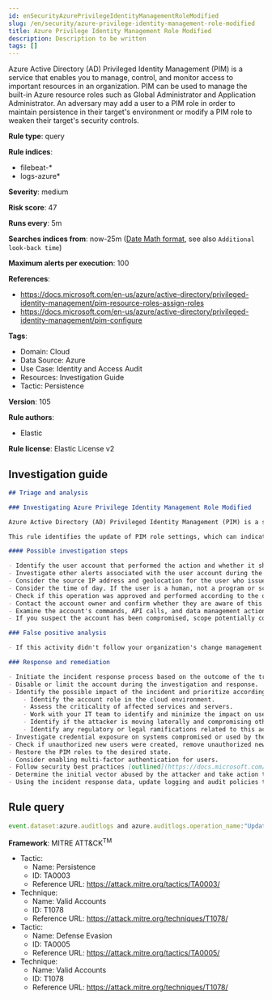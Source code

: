 ```yaml
---
id: enSecurityAzurePrivilegeIdentityManagementRoleModified
slug: /en/security/azure-privilege-identity-management-role-modified
title: Azure Privilege Identity Management Role Modified
description: Description to be written
tags: []
---
```


<div id="azure-privilege-identity-management-role-modified"></div>

Azure Active Directory (AD) Privileged Identity Management (PIM) is a service that enables you to manage, control, and monitor access to important resources in an organization. PIM can be used to manage the built-in Azure resource roles such as Global Administrator and Application Administrator. An adversary may add a user to a PIM role in order to maintain persistence in their target's environment or modify a PIM role to weaken their target's security controls.

**Rule type**: query

**Rule indices**: 

* filebeat-*
* logs-azure*

**Severity**: medium

**Risk score**: 47

**Runs every**: 5m

**Searches indices from**: now-25m ([Date Math format](((ref))/common-options.html#date-math), see also <DocLink id="enSecurityRulesUiCreate" section="set-the-rules-schedule">`Additional look-back time`</DocLink>)

**Maximum alerts per execution**: 100

**References**: 

* https://docs.microsoft.com/en-us/azure/active-directory/privileged-identity-management/pim-resource-roles-assign-roles
* https://docs.microsoft.com/en-us/azure/active-directory/privileged-identity-management/pim-configure

**Tags**: 

* Domain: Cloud
* Data Source: Azure
* Use Case: Identity and Access Audit
* Resources: Investigation Guide
* Tactic: Persistence

**Version**: 105

**Rule authors**: 

* Elastic

**Rule license**: Elastic License v2

## Investigation guide

```markdown
## Triage and analysis

### Investigating Azure Privilege Identity Management Role Modified

Azure Active Directory (AD) Privileged Identity Management (PIM) is a service that enables you to manage, control, and monitor access to important resources in an organization. PIM can be used to manage the built-in Azure resource roles such as Global Administrator and Application Administrator.

This rule identifies the update of PIM role settings, which can indicate that an attacker has already gained enough access to modify role assignment settings.

#### Possible investigation steps

- Identify the user account that performed the action and whether it should perform this kind of action.
- Investigate other alerts associated with the user account during the past 48 hours.
- Consider the source IP address and geolocation for the user who issued the command. Do they look normal for the user?
- Consider the time of day. If the user is a human, not a program or script, did the activity take place during a normal time of day?
- Check if this operation was approved and performed according to the organization's change management policy.
- Contact the account owner and confirm whether they are aware of this activity.
- Examine the account's commands, API calls, and data management actions in the last 24 hours.
- If you suspect the account has been compromised, scope potentially compromised assets by tracking servers, services, and data accessed by the account in the last 24 hours.

### False positive analysis

- If this activity didn't follow your organization's change management policies, it should be reviewed by the security team.

### Response and remediation

- Initiate the incident response process based on the outcome of the triage.
- Disable or limit the account during the investigation and response.
- Identify the possible impact of the incident and prioritize accordingly; the following actions can help you gain context:
    - Identify the account role in the cloud environment.
    - Assess the criticality of affected services and servers.
    - Work with your IT team to identify and minimize the impact on users.
    - Identify if the attacker is moving laterally and compromising other accounts, servers, or services.
    - Identify any regulatory or legal ramifications related to this activity.
- Investigate credential exposure on systems compromised or used by the attacker to ensure all compromised accounts are identified. Reset passwords or delete API keys as needed to revoke the attacker's access to the environment. Work with your IT teams to minimize the impact on business operations during these actions.
- Check if unauthorized new users were created, remove unauthorized new accounts, and request password resets for other IAM users.
- Restore the PIM roles to the desired state.
- Consider enabling multi-factor authentication for users.
- Follow security best practices [outlined](https://docs.microsoft.com/en-us/azure/security/fundamentals/identity-management-best-practices) by Microsoft.
- Determine the initial vector abused by the attacker and take action to prevent reinfection via the same vector.
- Using the incident response data, update logging and audit policies to improve the mean time to detect (MTTD) and the mean time to respond (MTTR).
```

## Rule query

```js
event.dataset:azure.auditlogs and azure.auditlogs.operation_name:"Update role setting in PIM" and event.outcome:(Success or success)

```

**Framework**: MITRE ATT&CK<sup>TM</sup>

* Tactic:
    * Name: Persistence
    * ID: TA0003
    * Reference URL: https://attack.mitre.org/tactics/TA0003/
* Technique:
    * Name: Valid Accounts
    * ID: T1078
    * Reference URL: https://attack.mitre.org/techniques/T1078/
* Tactic:
    * Name: Defense Evasion
    * ID: TA0005
    * Reference URL: https://attack.mitre.org/tactics/TA0005/
* Technique:
    * Name: Valid Accounts
    * ID: T1078
    * Reference URL: https://attack.mitre.org/techniques/T1078/

